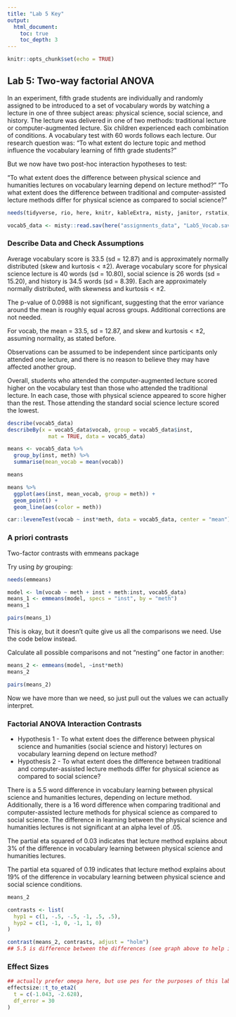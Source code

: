```yaml
---
title: "Lab 5 Key"
output:
  html_document:
    toc: true
    toc_depth: 3
---
```


```r
knitr::opts_chunk$set(echo = TRUE)
```

## Lab 5: Two-way factorial ANOVA

In an experiment, fifth grade students are individually and randomly assigned to be introduced to a set of vocabulary words by watching a lecture in one of three subject areas: physical science, social science, and history.  The lecture was delivered in one of two methods: traditional lecture or computer-augmented lecture.  Six children experienced each combination of conditions.  A vocabulary test with 60 words follows each lecture. Our research question was: “To what extent do lecture topic and method influence the vocabulary learning of fifth grade students?”

But we now have two post-hoc interaction hypotheses to test: 

“To what extent does the difference between physical science and humanities lectures on vocabulary learning depend on lecture method?”
“To what extent does the difference between traditional and computer-assisted lecture methods differ for physical science as compared to social science?”

```r
needs(tidyverse, rio, here, knitr, kableExtra, misty, janitor, rstatix, psych, misty)

vocab5_data <- misty::read.sav(here("assignments_data", "Lab5_Vocab.sav"), use.value.labels = TRUE)
```

### Describe Data and Check Assumptions

Average vocabulary score is 33.5 (sd = 12.87) and is approximately normally distributed (skew and kurtosis < ±2). Average vocabulary score for physical science lecture is 40 words (sd = 10.80), social science is 26 words (sd = 15.20), and history is 34.5 words (sd = 8.39). Each are approximately normally distributed, with skewness and kurtosis < ±2. 

The p-value of 0.0988 is not significant, suggesting that the error variance around the mean is roughly equal across groups. Additional corrections are not needed.

For vocab, the mean = 33.5, sd = 12.87, and skew and kurtosis < ±2, assuming normality, as stated before.

Observations can be assumed to be independent since participants only attended one lecture, and there is no reason to believe they may have affected another group.

Overall, students who attended the computer-augmented lecture scored higher on the vocabulary test than those who attended the traditional lecture. In each case, those with physical science appeared to score higher than the rest. Those attending the standard social science lecture scored the lowest.

```r
describe(vocab5_data)
describeBy(x = vocab5_data$vocab, group = vocab5_data$inst, 
             mat = TRUE, data = vocab5_data)
```

```r
means <- vocab5_data %>% 
  group_by(inst, meth) %>% 
  summarise(mean_vocab = mean(vocab))

means

means %>% 
  ggplot(aes(inst, mean_vocab, group = meth)) +
  geom_point() +
  geom_line(aes(color = meth))
```

```r
car::leveneTest(vocab ~ inst*meth, data = vocab5_data, center = "mean")
```

### A priori contrasts
Two-factor contrasts with emmeans package

Try using *by* grouping:
```r
needs(emmeans)

model <- lm(vocab ~ meth + inst + meth:inst, vocab5_data)
means_1 <- emmeans(model, specs = "inst", by = "meth")
means_1

pairs(means_1)
```
This is okay, but it doesn't quite give us all the comparisons we need. Use the code below instead.

Calculate all possible comparisons and not "nesting" one factor in another:
```r
means_2 <- emmeans(model, ~inst*meth)
means_2

pairs(means_2)
```

Now we have more than we need, so just pull out the values we can actually interpret.

### Factorial ANOVA Interaction Contrasts
* Hypothesis 1 - To what extent does the difference between physical science and humanities (social science and history) lectures on vocabulary learning depend on lecture method?
* Hypothesis 2 - To what extent does the difference between traditional and computer-assisted lecture methods differ for physical science as compared to social science?

There is a 5.5 word difference in vocabulary learning between physical science and humanities lectures, depending on lecture method. Additionally, there is a 16 word difference when comparing traditional and computer-assisted lecture methods for physical science as compared to social science. The difference in learning between the physical science and humanities lectures is not significant at an alpha level of .05.

The partial eta squared of 0.03 indicates that lecture method explains about 3% of the difference in vocabulary learning between physical science and humanities lectures. 

The partial eta squared of 0.19 indicates that lecture method explains about 19% of the difference in vocabulary learning between physical science and social science conditions.

```r
means_2

contrasts <- list(
  hyp1 = c(1, -.5, -.5, -1, .5, .5),
  hyp2 = c(1, -1, 0, -1, 1, 0)
)

contrast(means_2, contrasts, adjust = "holm")
## 5.5 is difference between the differences (see graph above to help interpret)
```

### Effect Sizes
```r
## actually prefer omega here, but use pes for the purposes of this lab
effectsize::t_to_eta2(
  t = c(-1.043, -2.628),
  df_error = 30
)
```


